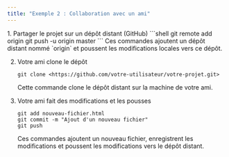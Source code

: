 ```yaml
---
title: "Exemple 2 : Collaboration avec un ami"
---
```


<Steps>
1. Partager le projet sur un dépôt distant (GitHub)
    ```shell
    git remote add origin <https://github.com/votre-utilisateur/votre-projet.git>
    git push -u origin master
    ```
    Ces commandes ajoutent un dépôt distant nommé `origin` et poussent les modifications locales vers ce dépôt.

2. Votre ami clone le dépôt
    ```shell
    git clone <https://github.com/votre-utilisateur/votre-projet.git>
    ```
    Cette commande clone le dépôt distant sur la machine de votre ami.

3. Votre ami fait des modifications et les pousses
    ```shell
    git add nouveau-fichier.html
    git commit -m "Ajout d'un nouveau fichier"
    git push
    ```
    Ces commandes ajoutent un nouveau fichier, enregistrent les modifications et poussent les modifications vers le dépôt distant.
</Steps>
